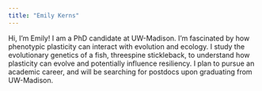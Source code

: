 ```yaml
---
title: "Emily Kerns"
---
```


Hi, I’m Emily! I am a PhD candidate at UW-Madison. I’m fascinated by how phenotypic plasticity can interact with evolution and ecology. I study the evolutionary genetics of a fish, threespine stickleback, to understand how plasticity can evolve and potentially influence resiliency. I plan to pursue an academic career, and will be searching for postdocs upon graduating from UW-Madison. 

